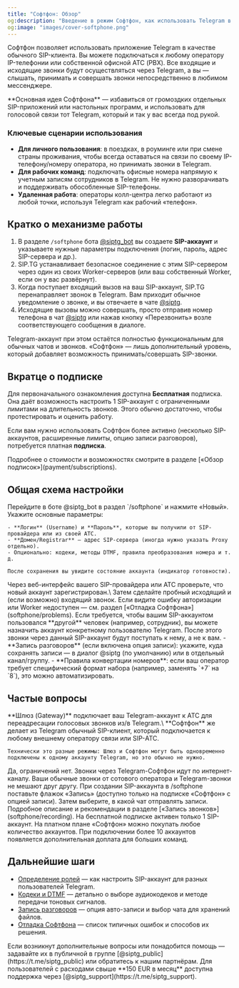 ```yaml
---
title: "Софтфон: Обзор"
og:description: "Введение в режим Софтфон, как использовать Telegram в качестве SIP-клиента"
og:image: "images/cover-softphone.png"
---
```


Софтфон позволяет использовать приложение Telegram в качестве обычного SIP-клиента. Вы можете подключаться к любому оператору IP-телефонии или собственной офисной АТС (PBX). Все входящие и исходящие звонки будут осуществляться через Telegram, а вы — слышать, принимать и совершать звонки непосредственно в любимом мессенджере.

<Check>
  **Основная идея Софтфона** — избавиться от громоздких отдельных SIP-приложений или настольных программ, и использовать для голосовой связи тот Telegram, который и так у вас всегда под рукой.
</Check>

### Ключевые сценарии использования

- **Для личного пользования**: в поездках, в роуминге или при смене страны проживания, чтобы всегда оставаться на связи по своему IP-телефону/номеру оператора, но принимать звонки в Telegram.
- **Для рабочих команд**: подключать офисные номера напрямую к учетным записям сотрудников в Telegram. Не нужно разворачивать и поддерживать обособленные SIP-телефоны.
- **Удаленная работа**: операторы колл-центра легко работают из любой точки, используя Telegram как рабочий «телефон».

## Кратко о механизме работы

1. В разделе `/softphone` бота [@siptg_bot](https://t.me/siptg_bot?start=utm_doc) вы создаете **SIP-аккаунт** и указываете нужные параметры подключения (логин, пароль, адрес SIP-сервера и др.).
2. SIP.TG устанавливает безопасное соединение с этим SIP-сервером через один из своих Worker-серверов (или ваш собственный Worker, если он у вас развёрнут).
3. Когда поступает входящий вызов на ваш SIP-аккаунт, SIP.TG перенаправляет звонок в Telegram. Вам приходит обычное уведомление о звонке, и вы отвечаете в чате [@siptg](https://t.me/siptg).
4. Исходящие вызовы можно совершать, просто отправив номер телефона в чат [@siptg](https://t.me/siptg) или нажав кнопку «Перезвонить» возле соответствующего сообщения в диалоге.

<Info>
  Telegram-аккаунт при этом остаётся полностью функциональным для обычных чатов и звонков. «Софтфон» — лишь дополнительный уровень, который добавляет возможность принимать/совершать SIP-звонки.
</Info>

## Вкратце о подписке

Для первоначального ознакомления доступна **Бесплатная** подписка. Она даёт возможность настроить 1 SIP-аккаунт с ограниченными лимитами на длительность звонков. Этого обычно достаточно, чтобы протестировать и оценить работу.

Если вам нужно использовать Софтфон более активно (несколько SIP-аккаунтов, расширенные лимиты, опцию записи разговоров), потребуется платная **подписка**.

<Note>
  Подробнее о стоимости и возможностях смотрите в разделе [«Обзор подписок»](payment/subscriptions).
</Note>

## Общая схема настройки

<Steps>
  <Step title="Создание SIP-аккаунта">
    Перейдите в боте @siptg_bot в раздел `/softphone` и нажмите «Новый». Укажите основные параметры:

    - **Логин** (Username) и **Пароль**, которые вы получили от SIP-провайдера или из своей АТС.
    - **Домен/Registrar** — адрес SIP-сервера (иногда нужно указать Proxy отдельно).
    - Опционально: кодеки, методы DTMF, правила преобразования номера и т. д.

    После сохранения вы увидите состояние аккаунта (индикатор готовности).
  </Step>
  <Step title="Подтвердите работоспособность">
    Через веб-интерфейс вашего SIP-провайдера или АТС проверьте, что новый аккаунт зарегистрирован.\
    Затем сделайте пробный исходящий и (если возможно) входящий звонок. Если видите ошибку авторизации или Worker недоступен — см. раздел [«Отладка Софтфона»](softphone/problems).
  </Step>
  <Step title="Шаг 3: Назначьте нужного пользователя Telegram">
    Если требуется, чтобы вашим SIP-аккаунтом пользовался **другой** человек (например, сотрудник), вы можете назначить аккаунт конкретному пользователю Telegram. После этого звонки через данный SIP-аккаунт будут поступать к нему, а не к вам.
  </Step>
  <Step title="Шаг 4: Дополнительные настройки">
    - **Запись разговоров** (если включена опция записи): укажите, куда сохранять записи — в диалог @siptg (по умолчанию) или в отдельный канал/группу.
    - **Правила конвертации номеров**: если ваш оператор требует специфический формат набора (например, заменять `+7` на `8`), это можно автоматизировать.
  </Step>
</Steps>

## Частые вопросы

<AccordionGroup>
  <Accordion title="Чем Софтфон отличается от Шлюза?">
    **Шлюз (Gateway)** подключает ваш Telegram-аккаунт к АТС для переадресации голосовых звонков из/в Telegram.\
    **Софтфон** же делает из Telegram обычный SIP-клиент, который подключается к любому внешнему оператору связи или SIP-АТС.

    Технически это разные режимы: Шлюз и Софтфон могут быть одновременно подключены к одному аккаунту Telegram, но это обычно не нужно.
  </Accordion>
  <Accordion title="Можно ли принимать обычные звонки на мобильный, если Telegram уже используется как Софтфон?">
    Да, ограничений нет. Звонки через Telegram-Софтфон идут по интернет-каналу. Ваши обычные звонки от сотового оператора и Telegram-звонки не мешают друг другу.
  </Accordion>
  <Accordion title="Как подключить запись разговоров?">
    При создании SIP-аккаунта в /softphone поставьте флажок «Запись» (доступно только на подписке «Софтфон» с опцией записи). Затем выберите, в какой чат отправлять записи. Подробное описание и рекомендации в разделе [«Запись звонков»](softphone/recording).
  </Accordion>
  <Accordion title="Есть ли ограничения по количеству SIP-аккаунтов?">
    На бесплатной подписке активен только 1 SIP-аккаунт. На платном плане «Софтфон» можно покупать любое количество аккаунтов. При подключении более 10 аккаунтов появляется дополнительная доплата для больших команд.
  </Accordion>
</AccordionGroup>

## Дальнейшие шаги

- [Определение ролей](softphone/roles) — как настроить SIP-аккаунт для разных пользователей Telegram.
- [Кодеки и DTMF](softphone/settings) — детально о выборе аудиокодеков и методе передачи тоновых сигналов.
- [Запись разговоров](softphone/recording) — опция авто-записи и выбор чата для хранений файлов.
- [Отладка Софтфона](softphone/problems) — список типичных ошибок и способов их решения.

<Tip>
  Если возникнут дополнительные вопросы или понадобится помощь — задавайте их в публичной в группе [@siptg_public](https://t.me/siptg_public) или обратитесь к нашим партнёрам. Для пользователей с расходами свыше **150 EUR в месяц** доступна поддержка через [@siptg_support](https://t.me/siptg_support).
</Tip>